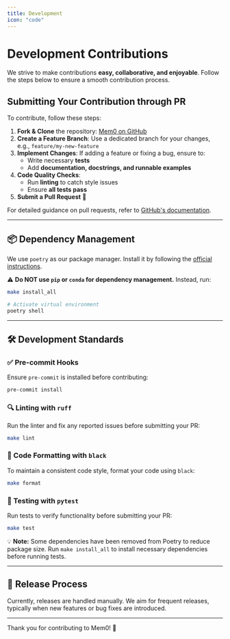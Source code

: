 ```yaml
---
title: Development
icon: "code"
---
```


<Snippet file="paper-release.mdx" />

# Development Contributions

We strive to make contributions **easy, collaborative, and enjoyable**. Follow the steps below to ensure a smooth contribution process.

## Submitting Your Contribution through PR

To contribute, follow these steps:

1. **Fork & Clone** the repository: [Mem0 on GitHub](https://github.com/mem0ai/mem0)
2. **Create a Feature Branch**: Use a dedicated branch for your changes, e.g., `feature/my-new-feature`
3. **Implement Changes**: If adding a feature or fixing a bug, ensure to:
   - Write necessary **tests**
   - Add **documentation, docstrings, and runnable examples**
4. **Code Quality Checks**:
   - Run **linting** to catch style issues
   - Ensure **all tests pass**
5. **Submit a Pull Request** 🚀

For detailed guidance on pull requests, refer to [GitHub's documentation](https://docs.github.com/en/pull-requests/collaborating-with-pull-requests/proposing-changes-to-your-work-with-pull-requests/creating-a-pull-request).

---

## 📦 Dependency Management

We use `poetry` as our package manager. Install it by following the [official instructions](https://python-poetry.org/docs/#installation).

⚠️ **Do NOT use `pip` or `conda` for dependency management.** Instead, run:

```bash
make install_all

# Activate virtual environment
poetry shell
```

---

## 🛠️ Development Standards

### ✅ Pre-commit Hooks

Ensure `pre-commit` is installed before contributing:

```bash
pre-commit install
```

### 🔍 Linting with `ruff`

Run the linter and fix any reported issues before submitting your PR:

```bash
make lint
```

### 🎨 Code Formatting with `black`

To maintain a consistent code style, format your code using `black`:

```bash
make format
```

### 🧪 Testing with `pytest`

Run tests to verify functionality before submitting your PR:

```bash
make test
```

💡 **Note:** Some dependencies have been removed from Poetry to reduce package size. Run `make install_all` to install necessary dependencies before running tests.

---

## 🚀 Release Process

Currently, releases are handled manually. We aim for frequent releases, typically when new features or bug fixes are introduced.

---

Thank you for contributing to Mem0! 🎉